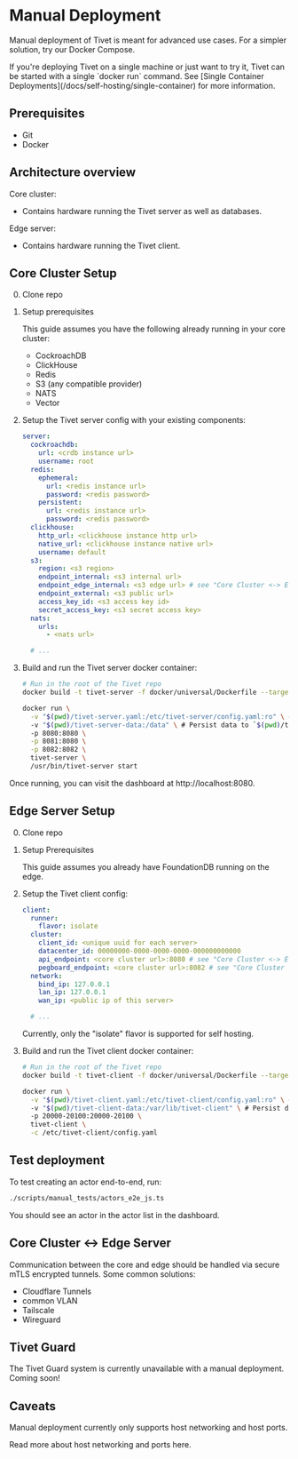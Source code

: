 
# Manual Deployment

Manual deployment of Tivet is meant for advanced use cases. For a simpler solution, try <Link href='/docs/self-hosting/docker-compose'>our Docker Compose</Link>.

<Tip title="Get started faster with a single container">
	If you're deploying Tivet on a single machine or just want to try it, Tivet
	can be started with a single `docker run` command. See [Single Container
	Deployments](/docs/self-hosting/single-container) for more information.
</Tip>

## Prerequisites

- <Link href='https://git-scm.com/downloads'>Git</Link>
- <Link href='https://docs.docker.com/get-started/get-docker/'>Docker</Link>

## Architecture overview

Core cluster:

- Contains hardware running the Tivet server as well as databases.

Edge server:

- Contains hardware running the Tivet client.

## Core Cluster Setup

0. <Link href='https://github.com/tivet-gg/tivet'>Clone repo</Link>

1. Setup prerequisites

   This guide assumes you have the following already running in your core cluster:

   - <Link href='https://www.cockroachlabs.com/docs/stable/start-a-local-cluster.html'>CockroachDB</Link>
   - <Link href='https://clickhouse.com/docs/en/getting-started/'>ClickHouse</Link>
   - <Link href='https://redis.io/docs/getting-started/'>Redis</Link>
   - S3 (any compatible provider)
   - <Link href='https://docs.nats.io/nats-concepts/what-is-nats'>NATS</Link>
   - <Link href='https://vector.dev/docs/setup/installation/'>Vector</Link>

2. Setup the <Link href='/docs/self-hosting/server-config'>Tivet server config</Link> with your existing components:

   ```yaml {{ "file": "tivet.yaml" }}
   server:
     cockroachdb:
       url: <crdb instance url>
       username: root
     redis:
       ephemeral:
         url: <redis instance url>
         password: <redis password>
       persistent:
         url: <redis instance url>
         password: <redis password>
     clickhouse:
       http_url: <clickhouse instance http url>
       native_url: <clickhouse instance native url>
       username: default
     s3:
       region: <s3 region>
       endpoint_internal: <s3 internal url>
       endpoint_edge_internal: <s3 edge url> # see "Core Cluster <-> Edge Server" below
       endpoint_external: <s3 public url>
       access_key_id: <s3 access key id>
       secret_access_key: <s3 secret access key>
     nats:
       urls:
         - <nats url>

     # ...
   ```

3. Build and run the Tivet server docker container:

   ```bash
   # Run in the root of the Tivet repo
   docker build -t tivet-server -f docker/universal/Dockerfile --target server-full .
   ```

   ```bash
   docker run \
     -v "$(pwd)/tivet-server.yaml:/etc/tivet-server/config.yaml:ro" \ # Mount local config
     -v "$(pwd)/tivet-server-data:/data" \ # Persist data to `$(pwd)/tivet-server-data`
     -p 8080:8080 \
     -p 8081:8080 \
     -p 8082:8082 \
     tivet-server \
     /usr/bin/tivet-server start
   ```

Once running, you can visit the dashboard at <Link href='http://localhost:8080'>http://localhost:8080</Link>.

## Edge Server Setup

0. <Link href='https://github.com/tivet-gg/tivet'>Clone repo</Link>

1. Setup Prerequisites

   This guide assumes you already have <Link href='https://apple.github.io/foundationdb/getting-started-linux.html'>FoundationDB</Link> running on
   the edge.

2. Setup the <Link href='/docs/self-hosting/client-config'>Tivet client config</Link>:

   ```yaml {{ "file": "tivet.yaml" }}
   client:
     runner:
       flavor: isolate
     cluster:
       client_id: <unique uuid for each server>
       datacenter_id: 00000000-0000-0000-0000-000000000000
       api_endpoint: <core cluster url>:8080 # see "Core Cluster <-> Edge Server" below
       pegboard_endpoint: <core cluster url>:8082 # see "Core Cluster <-> Edge Server" below
     network:
       bind_ip: 127.0.0.1
       lan_ip: 127.0.0.1
       wan_ip: <public ip of this server>

     # ...
   ```

   Currently, only the "isolate" flavor is supported for self hosting.

3. Build and run the Tivet client docker container:

   ```bash
   # Run in the root of the Tivet repo
   docker build -t tivet-client -f docker/universal/Dockerfile --target client-full .
   ```

   ```bash
   docker run \
     -v "$(pwd)/tivet-client.yaml:/etc/tivet-client/config.yaml:ro" \ # Mount local config
     -v "$(pwd)/tivet-client-data:/var/lib/tivet-client" \ # Persist data to `$(pwd)/tivet-client-data`
     -p 20000-20100:20000-20100 \
     tivet-client \
     -c /etc/tivet-client/config.yaml
   ```

## Test deployment

To test creating an actor end-to-end, run:

```bash
./scripts/manual_tests/actors_e2e_js.ts
```

You should see an actor in the actor list in the dashboard.

## Core Cluster \<-> Edge Server

Communication between the core and edge should be handled via secure mTLS encrypted tunnels. Some common solutions:

- Cloudflare Tunnels
- common VLAN
- Tailscale
- Wireguard

## Tivet Guard

The Tivet Guard system is currently unavailable with a manual deployment. Coming soon!

## Caveats

Manual deployment currently only supports host networking and host ports.

Read more about host networking and ports <Link href='/docs/networking'>here</Link>.

